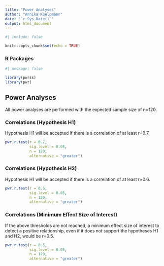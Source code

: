 ```yaml
---
title: "Power Analyses"
author: "Annika Kuelpmann"
date: "`r Sys.Date()`"
output: html_document
---
```


```r
#| include: false

knitr::opts_chunk$set(echo = TRUE)

```

### R Packages 
```r
#| message: false

library(pwrss)
library(pwr)

```

## Power Analyses
All power analyses are performed with the expected sample size of n=120. 

### Correlations (Hypothesis H1)
Hypothesis H1 will be accepted if there is a correlation of at least r=0.7.
```r

pwr.r.test(r = 0.7, 
           sig.level = 0.05, 
           n = 120, 
           alternative = "greater")

```

### Correlations (Hypothesis H2)
Hypothesis H1 will be accepted if there is a correlation of at least r=0.6.
```r

pwr.r.test(r = 0.6, 
           sig.level = 0.05, 
           n = 120, 
           alternative = "greater")

```

### Correlations (Minimum Effect Size of Interest)
If the above thresholds are not reached, a minimum effect size of interest to detect a positive relationship, even if it does not support the hypotheses H1 and H2, would be r=0.5.
```r

pwr.r.test(r = 0.5, 
           sig.level = 0.05, 
           n = 120, 
           alternative = "greater")

```